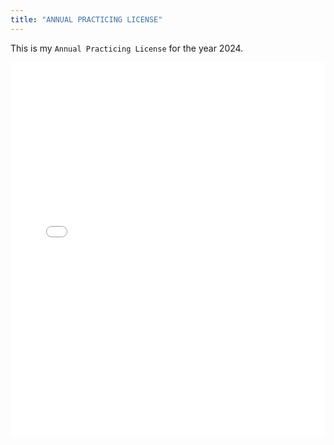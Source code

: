 ```yaml
---
title: "ANNUAL PRACTICING LICENSE"
---
```


This is my `Annual Practicing License` for the year 2024.

![](ANNUAL%20PRACTICING%20LICENSE%20(2024).pdf){width="100%" height="600px"}
